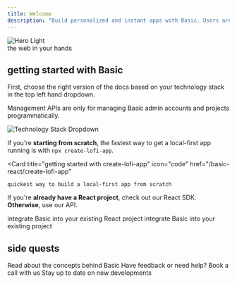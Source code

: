 ```yaml
---
title: Welcome
description: "Build personalized and instant apps with Basic. Users are in control of their data."
---
```

<Frame>
<div style={{ position: 'relative' }}>
  <img
    className="block"
    src="/images/hero_intro2.webp"
    alt="Hero Light"
    style={{ 
      objectFit: 'cover',
      height: '250px',
      width: '100vw',
      maxWidth: '100%',
      objectPosition: 'center',
    }}
  />
  <div style={{
    position: 'absolute',
    bottom: '20px',
    right: '20px',
    color: 'white',
    fontSize: '1.3rem',
    fontWeight: '700',
    textShadow: '3px 3px 3px rgba(0,0,0,0.5)'
  }}>
    the web in your hands
  </div>
</div>
</Frame>

## getting started with Basic
First, choose the right version of the docs based on your technology stack in the top left hand dropdown.

<Info> Management APIs are only for managing Basic admin accounts and projects programmatically. </Info>

<Card>
  <img
    className="block"
    src="/images/stackdropdown.png"
    alt="Technology Stack Dropdown"
    style={{ 
      objectFit: 'contain',
      width: '50%',
      maxWidth: '50%',
      marginBottom: '20px'
    }}
  />
</Card>


If you're **starting from scratch**, the fastest way to get a local-first app running is with `npx create-lofi-app`.

  <Card
    title="getting started with create-lofi-app"
    icon="code"
    href="/basic-react/create-lofi-app"
  >
    quickest way to build a local-first app from scratch
  </Card>

If you're **already have a React project**, check out our React SDK. **Otherwise**, use our API.

  <CardGroup cols={2}>
    <Card
      title="getting started with the React SDK"
      icon="code"
      href="/basic-react/basic-sdk"
    >
      integrate Basic into your existing React project
    </Card>
    <Card
      title="getting started with the Basic API"
      icon="code"
      href="/basic-restapi/basic-api"
    >
      integrate Basic into your existing project
    </Card>
  </CardGroup>

  

## side quests

<CardGroup cols={3}>
<Card
    title="Learn about Basic"
    icon="book"
    href="/readings/user-owned-data-stores"
  >
    Read about the concepts behind Basic
  </Card>
  <Card
    title="Book a call"
    icon="phone"
    href="https://cal.com/abhicvk"
  >
    Have feedback or need help? Book a call with us
  </Card>
  <Card
    title="Follow us on Twitter"
    icon="twitter"
    href="https://twitter.com/basic_db"
  >
    Stay up to date on new developments
  </Card>
</CardGroup>
